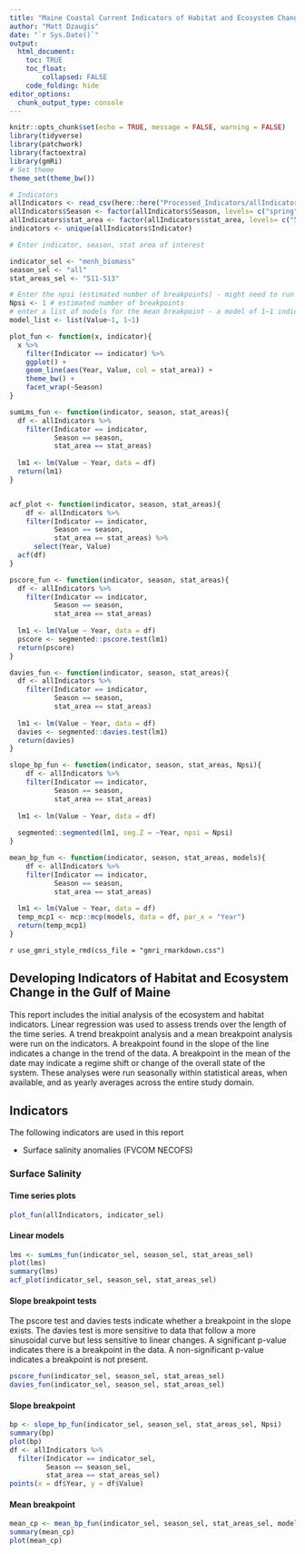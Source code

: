 ```yaml
---
title: "Maine Coastal Current Indicators of Habitat and Ecosystem Change"
author: "Matt Dzaugis"
date: "`r Sys.Date()`"
output: 
  html_document:
    toc: TRUE
    toc_float:
        collapsed: FALSE
    code_folding: hide
editor_options: 
  chunk_output_type: console
---
```


```r
knitr::opts_chunk$set(echo = TRUE, message = FALSE, warning = FALSE)
library(tidyverse)
library(patchwork)
library(factoextra)
library(gmRi)
# Set theme  
theme_set(theme_bw())
```


```r
# Indicators
allIndicators <- read_csv(here::here("Processed_Indicators/allIndicators.csv"))
allIndicators$Season <- factor(allIndicators$Season, levels= c("spring", "summer", "fall", "winter", "all"))
allIndicators$stat_area <- factor(allIndicators$stat_area, levels= c("511", "512", "513", "511-513"))
indicators <- unique(allIndicators$Indicator)

# Enter indicator, season, stat area of interest

indicator_sel <- "menh_biomass"
season_sel <- "all"
stat_areas_sel <- "511-513"

# Enter the npsi (estimated number of breakpoints) - might need to run the code first and assess the breakpoint stats
Npsi <- 1 # estimated number of breakpoints
# enter a list of models for the mean breakpoint - a model of 1~1 indicates intercept, adding additional models incudes additional bp
model_list <- list(Value~1, 1~1)
```


```r
plot_fun <- function(x, indicator){
  x %>% 
    filter(Indicator == indicator) %>% 
    ggplot() + 
    geom_line(aes(Year, Value, col = stat_area)) +
    theme_bw() +
    facet_wrap(~Season)
}

sumLms_fun <- function(indicator, season, stat_areas){
  df <- allIndicators %>% 
    filter(Indicator == indicator,
           Season == season,
           stat_area == stat_areas)
  
  lm1 <- lm(Value ~ Year, data = df)
  return(lm1)
}


acf_plot <- function(indicator, season, stat_areas){
    df <- allIndicators %>% 
    filter(Indicator == indicator,
           Season == season,
           stat_area == stat_areas) %>% 
      select(Year, Value)
  acf(df)
}

pscore_fun <- function(indicator, season, stat_areas){
  df <- allIndicators %>% 
    filter(Indicator == indicator,
           Season == season,
           stat_area == stat_areas)
  
  lm1 <- lm(Value ~ Year, data = df)
  pscore <- segmented::pscore.test(lm1)
  return(pscore)
}

davies_fun <- function(indicator, season, stat_areas){
  df <- allIndicators %>% 
    filter(Indicator == indicator,
           Season == season,
           stat_area == stat_areas)
  
  lm1 <- lm(Value ~ Year, data = df)
  davies <- segmented::davies.test(lm1)
  return(davies)
}

slope_bp_fun <- function(indicator, season, stat_areas, Npsi){
    df <- allIndicators %>% 
    filter(Indicator == indicator,
           Season == season,
           stat_area == stat_areas)
  
  lm1 <- lm(Value ~ Year, data = df)
  
  segmented::segmented(lm1, seg.Z = ~Year, npsi = Npsi)
}

mean_bp_fun <- function(indicator, season, stat_areas, models){
    df <- allIndicators %>% 
    filter(Indicator == indicator,
           Season == season,
           stat_area == stat_areas)
  
  lm1 <- lm(Value ~ Year, data = df)
  temp_mcp1 <- mcp::mcp(models, data = df, par_x = "Year")
  return(temp_mcp1)
}

```


`r use_gmri_style_rmd(css_file = "gmri_rmarkdown.css")`

## Developing Indicators of Habitat and Ecosystem Change in the Gulf of Maine

This report includes the initial analysis of the ecosystem and habitat indicators. Linear regression was used to assess trends over the length of the time series. A trend breakpoint analysis and a mean breakpoint analysis were run on the indicators. A breakpoint found in the slope of the line indicates a change in the trend of the data. A breakpoint in the mean of the date may indicate a regime shift or change of the overall state of the system. These analyses were run seasonally within statistical areas, when available, and as yearly averages across the entire study domain. 

## Indicators

The following indicators are used in this report

* Surface salinity anomalies (FVCOM NECOFS)

### Surface Salinity {.tabset}

#### Time series plots

```r
plot_fun(allIndicators, indicator_sel)
```

#### Linear models

```r
lms <- sumLms_fun(indicator_sel, season_sel, stat_areas_sel)
plot(lms)
summary(lms)
acf_plot(indicator_sel, season_sel, stat_areas_sel)
```

#### Slope breakpoint tests

The pscore test and davies tests indicate whether a breakpoint in the slope exists. The davies test is more sensitive to data that follow a more sinusoidal curve but less sensitive to linear changes. A significant p-value indicates there is a breakpoint in the data. A non-significant p-value indicates a breakpoint is not present.

```r
pscore_fun(indicator_sel, season_sel, stat_areas_sel)
davies_fun(indicator_sel, season_sel, stat_areas_sel)
```

#### Slope breakpoint

```r
bp <- slope_bp_fun(indicator_sel, season_sel, stat_areas_sel, Npsi)
summary(bp)
plot(bp)
df <- allIndicators %>% 
  filter(Indicator == indicator_sel,
         Season == season_sel,
         stat_area == stat_areas_sel)
points(x = df$Year, y = df$Value)
```


#### Mean breakpoint

```r
mean_cp <- mean_bp_fun(indicator_sel, season_sel, stat_areas_sel, model_list)
summary(mean_cp)
plot(mean_cp)

```


